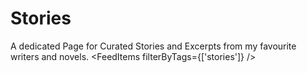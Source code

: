# Stories
<!--
This page contains only content that has the tag **stories**.

This works thanks to this code:

```jsx
<FeedItems filterByTags={['stories']} />
```

More about the `FeedItems` component in the docs: [gatsby-theme-chronoblog#feeditems-component](https://github.com/Chronoblog/gatsby-theme-chronoblog#feeditems-component)

This is convenient for creating pages with your works, portfolio, collecting articles of a certain subject in one place, etc.

If you do not need an extra page, just remove it from `src/pages/`, and remove link to this page from the main menu: `src/gatsby-theme-chronoblog/site-header.mdx`.

More about the additional site pages in the docs: [gatsby-theme-chronoblog#pages](https://github.com/Chronoblog/gatsby-theme-chronoblog#pages)

## Projects (any content with the "stories" tag):
-->

A dedicated Page for Curated Stories and Excerpts from my favourite writers and novels. 
<FeedItems filterByTags={['stories']} />
